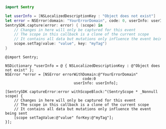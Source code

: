 ```swift
import Sentry

let userInfo = [NSLocalizedDescriptionKey : "Object does not exist"]
let error = NSError(domain: "YourErrorDomain", code: 0, userInfo: userInfo)
SentrySDK.capture(error: error) { (scope) in
    // Changes in here will only be captured for this event
    // The scope in this callback is a clone of the current scope
    // It contains all data but mutations only influence the event being sent
    scope.setTag(value: "value", key: "myTag")
}
```

```objc
@import Sentry;

NSDictionary *userInfo = @ { NSLocalizedDescriptionKey : @"Object does not exist" };
NSError *error = [NSError errorWithDomain:@"YourErrorDomain"
                                   code:0
                               userInfo: userInfo];

[SentrySDK captureError:error withScopeBlock:^(SentryScope * _Nonnull scope) {
    // Changes in here will only be captured for this event
    // The scope in this callback is a clone of the current scope
    // It contains all data but mutations only influence the event being sent
    [scope setTagValue:@"value" forKey:@"myTag"];
}];
```
